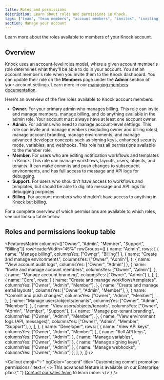 ```yaml
---
title: Roles and permissions
description: Learn about roles and permissions in Knock.
tags: ["team", "team members", "account members", "invites", "inviting"]
section: Manage your account
---
```


Learn more about the roles available to members of your Knock account.

## Overview

Knock uses an account-level roles model, where a given account member's role determines what they'll be able to do in your account. You set an account member's role when you invite them to the Knock dashboard. You can update their role on the **Members** page under the **Admin** section of your account settings. Learn more in our [managing members documentation](/manage-your-account/managing-members).

Here's an overview of the five roles available to Knock account members:

- **Owner.** For your primary admin who manages billing. This role can invite and manage members, manage billing, and do anything available in the admin role. Your account must always have at least one account owner.
- **Admin.** For admins who need to manage account-level settings. This role can invite and manage members (excluding owner and billing roles), manage account branding, manage environments, and manage advanced developer concepts such as signing keys, enhanced security mode, variables, and webhooks. This role has all permissions available to the member role.
- **Member.** For users who are editing notification workflows and templates in Knock. This role can manage workflows, layouts, users, objects, and tenants. It can make commits and push changes to subsequent environments, and has full access to message and API logs for debugging.
- **Support.** For users who shouldn't have access to workflows and templates, but should be able to dig into message and API logs for debugging purposes.
- **Billing.** For account members who shouldn't have access to anything in Knock but billing.

For a complete overview of which permissions are available to which roles, see our lookup table below.

## Roles and permissions lookup table

<FeaturesMatrix
  columns={["Owner", "Admin", "Member", "Support", "Billing"]}
  rowHeaderWidth="45%"
  rowGroups={[
    {
      name: "Admin",
      rows: [
        { name: "Manage billing", columnsYes: ["Owner", "Billing"] },
        {
          name: "Create and manage environments",
          columnsYes: ["Owner", "Admin"],
        },
        { name: "View account audit logs", columnsYes: ["Owner", "Admin"] },
        {
          name: "Invite and manage account members",
          columnsYes: ["Owner", "Admin"],
        },
        { name: "Manage account branding", columnsYes: ["Owner", "Admin"] },
      ],
    },
    {
      name: "Core",
      rows: [
        {
          name: "Create and manage workflows/templates",
          columnsYes: ["Owner", "Admin", "Member"],
        },
        {
          name: "Create and manage email layouts",
          columnsYes: ["Owner", "Admin", "Member"],
        },
        {
          name: "Commit and push changes",
          columnsYes: ["Owner", "Admin", "Member"],
        },
        {
          name: "Manage users/objects/tenants",
          columnsYes: ["Owner", "Admin", "Member"],
        },
        {
          name: "View users/objects/tenants",
          columnsYes: ["Owner", "Admin", "Member", "Support"],
        },
        {
          name: "Manage per-tenant branding",
          columnsYes: ["Owner", "Admin", "Member"],
        },
        {
          name: "View environment logs (API, messages)",
          columnsYes: ["Owner", "Admin", "Member", "Support"],
        },
      ],
    },
    {
      name: "Developer",
      rows: [
        { name: "View API keys", columnsYes: ["Owner", "Admin", "Member"] },
        { name: "Roll API keys", columnsYes: ["Owner", "Admin"] },
        { name: "Manage variables", columnsYes: ["Owner", "Admin"] },
        { name: "Manage signing keys", columnsYes: ["Owner", "Admin"] },
        { name: "Manage webhooks", columnsYes: ["Owner", "Admin"] },
      ],
    },
  ]}
/>

<Callout
  emoji="✨"
  bgColor="accent"
  title="Customizing commit promotion permissions."
  text={
    <>
      This advanced feature is available on our Enterprise plan.{" "}
      <a href="https://knock.app/contact-sales">Contact our sales team</a> to
      learn more.
    </>
  }
/>
